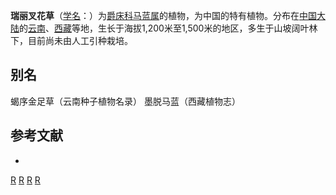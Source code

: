 {{Speciesbox 
| taxon = Strobilanthes mastersii 
| authority = T. Anderson
| synonyms = 
* ''Diflugossa scoriarum'' <small>(W. W. Sm.) E. Hossain</small>
* ''Strobilanthes shweliensis''
* ''Strobilanthes scoriarum'' <small>W. W. Sm.</small>
* ''Goldfussia scoriarum''
* ''Diflugossa shweliensis''
* ''Strobilanthes aborensis'' 
}}

'''瑞丽叉花草'''（[[学名|学名]]：{{lang|la|''Strobilanthes mastersii''}}）为[[爵床科|爵床科]][[马蓝属|马蓝属]]的植物，为中国的特有植物。分布在[[中国大陆|中国大陆]]的[[云南|云南]]、[[西藏|西藏]]等地，生长于海拔1,200米至1,500米的地区，多生于山坡阔叶林下，目前尚未由人工引种栽培。

== 别名 ==
蝎序金足草（云南种子植物名录） 墨脱马蓝（西藏植物志）

== 参考文献 ==
<div class="references-small">
* {{cite web| url =http://www.bioinfo.cn/db05/KmzwSpecies.php?action=view&id=79| title =瑞丽叉花草| work =《中国高等植物数据库全库》| publisher =中国科学院微生物研究所| author =昆明植物研究所| accessdate =2009-02-21| deadurl =yes| archiveurl =https://web.archive.org/web/20160305025633/http://www.bioinfo.cn/db05/KmzwSpecies.php?action=view&id=79| archivedate =2016-03-05}}
</div>
{{Taxonbar|from=Q15224849}}

[[Category:马蓝属|R]]
[[Category:中國特有植物|R]]
[[Category:云南植物|R]]
[[Category:西藏植物|R]]